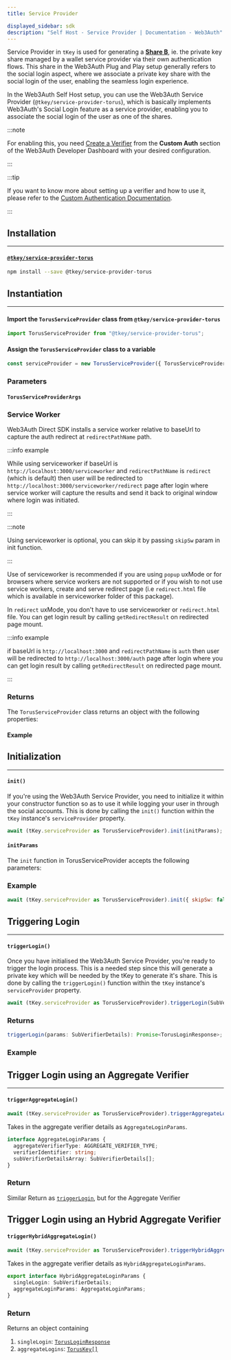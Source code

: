 ```yaml
---
title: Service Provider

displayed_sidebar: sdk
description: "Self Host - Service Provider | Documentation - Web3Auth"
---
```



Service Provider in `tKey` is used for generating a [**Share B**](/sdk/self-host/installation), ie. the private key share managed by a wallet service
provider via their own authentication flows. This share in the Web3Auth Plug and Play setup generally refers to the social login aspect, where we
associate a private key share with the social login of the user, enabling the seamless login experience.

In the Web3Auth Self Host setup, you can use the Web3Auth Service Provider (`@tkey/service-provider-torus`), which is basically implements Web3Auth's
Social Login feature as a service provider, enabling you to associate the social login of the user as one of the shares.

:::note

For enabling this, you need [Create a Verifier](/custom-authentication/verifiers) from the **Custom Auth** section of the Web3Auth Developer Dashboard
with your desired configuration.

:::

:::tip

If you want to know more about setting up a verifier and how to use it, please refer to the
[Custom Authentication Documentation](/custom-authentication).

:::

## Installation

---

#### [`@tkey/service-provider-torus`](https://npmjs.com/package/@tkey/service-provider-torus)

```bash npm2yarn
npm install --save @tkey/service-provider-torus
```

## Instantiation

---

#### Import the `TorusServiceProvider` class from `@tkey/service-provider-torus`

```javascript
import TorusServiceProvider from "@tkey/service-provider-torus";
```

#### Assign the `TorusServiceProvider` class to a variable

```javascript
const serviceProvider = new TorusServiceProvider({ TorusServiceProviderArgs });
```

### Parameters

#### `TorusServiceProviderArgs`

<ServiceProviderArg />

### Service Worker

Web3Auth Direct SDK installs a service worker relative to baseUrl to capture the auth redirect at `redirectPathName` path.

:::info example

While using serviceworker if baseUrl is `http://localhost:3000/serviceworker` and `redirectPathName` is `redirect` (which is default) then user will
be redirected to `http://localhost:3000/serviceworker/redirect` page after login where service worker will capture the results and send it back to
original window where login was initiated.

:::

:::note

Using serviceworker is optional, you can skip it by passing `skipSw` param in init function.

:::

Use of serviceworker is recommended if you are using `popup` uxMode or for browsers where service workers are not supported or if you wish to not use
service workers, create and serve redirect page (i.e `redirect.html` file which is available in serviceworker folder of this package).

In `redirect` uxMode, you don't have to use serviceworker or `redirect.html` file. You can get login result by calling `getRedirectResult` on
redirected page mount.

:::info example

if baseUrl is `http://localhost:3000` and `redirectPathName` is `auth` then user will be redirected to `http://localhost:3000/auth` page after login
where you can get login result by calling `getRedirectResult` on redirected page mount.

:::

### Returns

The `TorusServiceProvider` class returns an object with the following properties:

<ServiceProviderReturn />

#### Example

<ServiceProviderExample />

## Initialization

---

#### `init()`

If you're using the Web3Auth Service Provider, you need to initialize it within your constructor function so as to use it while logging your user in
through the social accounts. This is done by calling the `init()` function within the `tKey` instance's `serviceProvider` property.

```javascript
await (tKey.serviceProvider as TorusServiceProvider).init(initParams);
```

#### `initParams`

The `init` function in TorusServiceProvider accepts the following parameters:

<InitParams />

### Example

```js
await (tKey.serviceProvider as TorusServiceProvider).init({ skipSw: false });
```

## Triggering Login

---

#### `triggerLogin()`

Once you have initialised the Web3Auth Service Provider, you're ready to trigger the login process. This is a needed step since this will generate a
private key which will be needed by the tKey to generate it's share. This is done by calling the `triggerLogin()` function within the `tKey`
instance's `serviceProvider` property.

```javascript
await (tKey.serviceProvider as TorusServiceProvider).triggerLogin(SubVerifierDetails)
```

<SubVerifierDetails />

### Returns

```ts
triggerLogin(params: SubVerifierDetails): Promise<TorusLoginResponse>;
```

<TorusLoginResponse />

### Example

<TriggerLoginExample />

## Trigger Login using an Aggregate Verifier

---

#### `triggerAggregateLogin()`

```javascript
await (tKey.serviceProvider as TorusServiceProvider).triggerAggregateLogin(AggregateLoginParams)
```

Takes in the aggregate verifier details as `AggregateLoginParams`.

```ts
interface AggregateLoginParams {
  aggregateVerifierType: AGGREGATE_VERIFIER_TYPE;
  verifierIdentifier: string;
  subVerifierDetailsArray: SubVerifierDetails[];
}
```

### Return

Similar Return as [`triggerLogin`](#torusloginresponse), but for the Aggregate Verifier

## Trigger Login using an Hybrid Aggregate Verifier

#### `triggerHybridAggregateLogin()`

```javascript
await (tKey.serviceProvider as TorusServiceProvider).triggerHybridAggregateLogin(HybridAggregateLoginParams)
```

Takes in the aggregate verifier details as `HybridAggregateLoginParams`.

```ts
export interface HybridAggregateLoginParams {
  singleLogin: SubVerifierDetails;
  aggregateLoginParams: AggregateLoginParams;
}
```

### Return

Returns an object containing

1. `singleLogin`: [`TorusLoginResponse`](#torusloginresponse)
2. `aggregateLogins`: [`TorusKey[]`](#toruskey)
